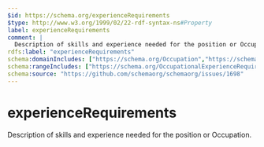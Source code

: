 ```yaml
---
$id: https://schema.org/experienceRequirements
$type: http://www.w3.org/1999/02/22-rdf-syntax-ns#Property
label: experienceRequirements
comment: |
  Description of skills and experience needed for the position or Occupation.
rdfs:label: "experienceRequirements"
schema:domainIncludes: ["https://schema.org/Occupation","https://schema.org/JobPosting"]
schema:rangeIncludes: ["https://schema.org/OccupationalExperienceRequirements","https://schema.org/Text"]
schema:source: "https://github.com/schemaorg/schemaorg/issues/1698"
---
```


# experienceRequirements

Description of skills and experience needed for the position or Occupation.

